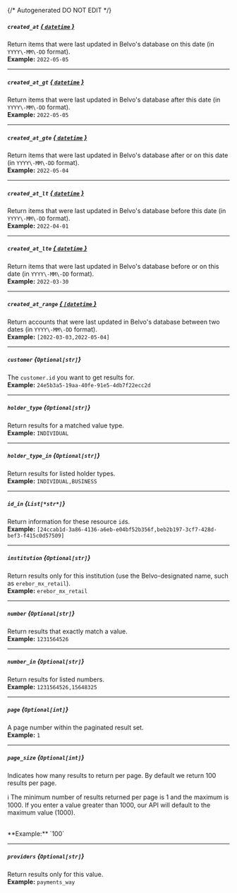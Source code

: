 {/* Autogenerated DO NOT EDIT  */}
##### `created_at` [*{ `datetime` }*](https://docs.python.org/3/library/datetime.html#datetime-objects)
Return items that were last updated in Belvo's database on this date (in `YYYY\-MM\-DD` format).
<br/>
**Example:** `2022-05-05`

---
##### `created_at_gt` [*{ `datetime` }*](https://docs.python.org/3/library/datetime.html#datetime-objects)
Return items that were last updated in Belvo's database after this date (in `YYYY\-MM\-DD` format).
<br/>
**Example:** `2022-05-05`

---
##### `created_at_gte` [*{ `datetime` }*](https://docs.python.org/3/library/datetime.html#datetime-objects)
Return items that were last updated in Belvo's database after or on this date (in `YYYY\-MM\-DD` format).
<br/>
**Example:** `2022-05-04`

---
##### `created_at_lt` [*{ `datetime` }*](https://docs.python.org/3/library/datetime.html#datetime-objects)
Return items that were last updated in Belvo's database before this date (in `YYYY\-MM\-DD` format).
<br/>
**Example:** `2022-04-01`

---
##### `created_at_lte` [*{ `datetime` }*](https://docs.python.org/3/library/datetime.html#datetime-objects)
Return items that were last updated in Belvo's database before or on this date (in `YYYY\-MM\-DD` format).
<br/>
**Example:** `2022-03-30`

---
##### `created_at_range` [*{ `[datetime` }*](https://docs.python.org/3/library/datetime.html#datetime-objects)
Return accounts that were last updated in Belvo's database between two dates (in `YYYY\-MM\-DD` format).
<br/>
**Example:** `[2022-03-03,2022-05-04]`

---
##### `customer` *{`Optional[str]`}*
The `customer.id` you want to get results for.
<br/>
**Example:** `24e5b3a5-19aa-40fe-91e5-4db7f22ecc2d`

---
##### `holder_type` *{`Optional[str]`}*
Return results for a matched value type.
<br/>
**Example:** `INDIVIDUAL`

---
##### `holder_type_in` *{`Optional[str]`}*
Return results for listed holder types.
<br/>
**Example:** `INDIVIDUAL,BUSINESS`

---
##### `id_in` *{`List[*str*]`}*
Return information for these resource `id`s.
<br/>
**Example:** `[24ccab1d-3a86-4136-a6eb-e04bf52b356f,beb2b197-3cf7-428d-bef3-f415c0d57509]`

---
##### `institution` *{`Optional[str]`}*
Return results only for this institution (use the Belvo\-designated name, such as `erebor_mx_retail`).
<br/>
**Example:** `erebor_mx_retail`

---
##### `number` *{`Optional[str]`}*
Return results that exactly match a value.
<br/>
**Example:** `1231564526`

---
##### `number_in` *{`Optional[str]`}*
Return results for listed numbers.
<br/>
**Example:** `1231564526,15648325`

---
##### `page` *{`Optional[int]`}*
A page number within the paginated result set.
<br/>
**Example:** `1`

---
##### `page_size` *{`Optional[int]`}*
Indicates how many results to return per page. By default we return 100 results per page.

ℹ️ The minimum number of results returned per page is 1 and the maximum is 1000. If you enter a value greater than 1000, our API will default to the maximum value (1000).

<br/>
**Example:** `100`

---
##### `providers` *{`Optional[str]`}*
Return results only for this value.
<br/>
**Example:** `payments_way`


